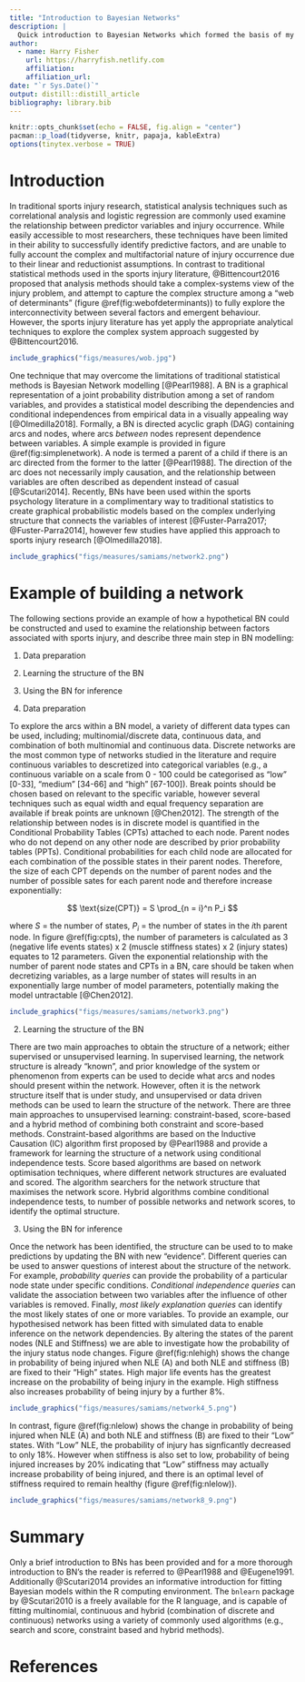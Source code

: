 ```yaml
---
title: "Introduction to Bayesian Networks"
description: |
  Quick introduction to Bayesian Networks which formed the basis of my PhD research
author:
  - name: Harry Fisher 
    url: https://harryfish.netlify.com
    affiliation: 
    affiliation_url: 
date: "`r Sys.Date()`"
output: distill::distill_article
bibliography: library.bib
---
```


```r
knitr::opts_chunk$set(echo = FALSE, fig.align = "center")
pacman::p_load(tidyverse, knitr, papaja, kableExtra)
options(tinytex.verbose = TRUE)
```

# Introduction

In traditional sports injury research, statistical analysis techniques such as correlational analysis and logistic regression are commonly used examine the relationship between predictor variables and injury occurrence. 
While easily accessible to most researchers, these techniques have been limited in their ability to successfully identify predictive factors, and are unable to fully account the complex and multifactorial nature of injury occurrence due to their linear and reductionist assumptions.
In contrast to traditional statistical methods used in the sports injury literature, @Bittencourt2016 proposed that analysis methods should take a complex-systems view of the injury problem, and attempt to capture the complex structure among a "web of determinants" (figure \@ref(fig:webofdeterminants)) to fully explore the interconnectivity between several factors and emergent behaviour. 
However, the sports injury literature has yet apply the appropriate analytical techniques to explore the complex system approach suggested by @Bittencourt2016.

```r
include_graphics("figs/measures/wob.jpg")
```

One technique that may overcome the limitations of traditional statistical methods is Bayesian Network modelling [@Pearl1988]. 
A BN is a graphical representation of a joint probability distribution among a set of random variables, and provides a statistical model describing the dependencies and conditional independences from empirical data in a visually appealing way [@Olmedilla2018]. 
Formally, a BN is directed acyclic graph (DAG) containing arcs and nodes, where arcs _between_ nodes represent dependence between variables. A simple example is provided in figure \@ref(fig:simplenetwork).
A node is termed a parent of a child if there is an arc directed from the former to the latter [@Pearl1988]. 
The direction of the arc does not necessarily imply causation, and the relationship between variables are often described as dependent instead of casual [@Scutari2014].
Recently, BNs have been used within the sports psychology literature in a complimentary way to traditional statistics to create graphical probabilistic models based on the complex underlying structure that connects the variables of interest [@Fuster-Parra2017; @Fuster-Parra2014], however few studies have applied this approach to sports injury research [@Olmedilla2018].

```r
include_graphics("figs/measures/samiams/network2.png")
```

<!-- Given the potentially complex relationship between psychological factors and markers of training related stress in the current research, a BN model may provide new insights into the interaction between different varibales and their relationship to sports injury.  -->

# Example of building a network

The following sections provide an example of how a hypothetical BN could be constructed and used to examine the relationship between factors associated with sports injury, and describe three main step in BN modelling:

1. Data preparation
2. Learning the structure of the BN
3. Using the BN for inference

1. Data preparation

To explore the arcs within a BN model, a variety of different data types can be used, including; multinomial/discrete data, continuous data, and combination of both multinomial and continuous data. 
Discrete networks are the most common type of networks studied in the literature and require continuous variables to descretized into categorical variables (e.g., a continuous variable on a scale from 0 - 100 could be categorised as "low" [0-33], "medium" [34-66] and "high" [67-100]).
Break points should be chosen based on relevant to the specific variable, however several techniques such as equal width and equal frequency separation are available if break points are unknown [@Chen2012].
The strength of the relationship between nodes is in discrete model is quantified in the Conditional Probability Tables (CPTs) attached to each node.
Parent nodes who do not depend on any other node are described by prior probability tables (PPTs).
Conditional probabilities for each child node are allocated for each combination of the possible states in their parent nodes.
Therefore, the size of each CPT depends on the number of parent nodes and the number of possible sates for each parent node and therefore increase exponentially:

$$ \text{size(CPT)} = S \prod_{n = i}^n P_i $$

where $S$ = the number of states, $P_i$ = the number of states in the $i$th parent node. 
In figure \@ref(fig:cpts), the number of parameters is calculated as 3 (negative life events states) x 2 (muscle stiffness states) x 2 (injury states) equates to 12 parameters.
Given the exponential relationship with the number of parent node states and CPTs in a BN, care should be taken when decretizing variables, as a large number of states will results in an exponentially large number of model parameters, potentially making the model untractable [@Chen2012].

```r
include_graphics("figs/measures/samiams/network3.png")
```

2. Learning the structure of the BN

There are two main approaches to obtain the structure of a network; either supervised or unsupervised learning. 
In supervised learning, the network structure is already "known", and prior knowledge of the system or phenomenon from experts can be used to decide what arcs and nodes should present within the network.
However, often it is the network structure itself that is under study, and unsupervised or data driven methods can be used to learn the structure of the network.
There are three main approaches to unsupervised learning: constraint-based, score-based and a hybrid method of combining both constraint and score-based methods.
Constraint-based algorithms are based on the Inductive Causation (IC) algorithm first proposed by @Pearl1988 and provide a framework for learning the structure of a network using conditional independence tests. 
Score based algorithms are based on network optimisation techniques, where different network structures are evaluated and scored. The algorithm searchers for the network structure that maximises the network score.
Hybrid algorithms combine conditional independence tests, to number of possible networks and network scores, to identify the optimal structure.

3. Using the BN for inference

Once the network has been identified, the structure can be used to to make predictions by updating the BN with new "evidence". 
Different queries can be used to answer questions of interest about the structure of the network. 
For example, _probability queries_ can provide the probability of a particular node state under specific conditions. 
_Conditional independence queries_ can validate the association between two variables after the influence of other variables is removed. 
Finally, _most likely explanation queries_ can identify the most likely states of one or more variables.
To provide an example, our hypothesised network has been fitted with simulated data to enable inference on the network dependencies.
By altering the states of the parent nodes (NLE and Stiffness) we are able to investigate how the probability of the injury status node changes.
Figure \@ref(fig:nlehigh) shows the change in probability of being injured when NLE (A) and both NLE and stiffness (B) are fixed to their "High" states.
High major life events has the greatest increase on the probability of being injury in the example. High stiffness also increases probability of being injury by a further 8%. 

```r
include_graphics("figs/measures/samiams/network4_5.png")
```


In contrast, figure \@ref(fig:nlelow) shows the change in probability of being injured when NLE (A) and both NLE and stiffness (B) are fixed to their "Low" states. With "Low" NLE, the probability of injury has signficantly decreased to only 18%. However when stiffness is also set to low, probability of being injured increases by 20% indicating that "Low" stiffness may actually increase probability of being injured, and there is an optimal level of stiffness required to remain healthy (figure \@ref(fig:nlelow)).  

```r
include_graphics("figs/measures/samiams/network8_9.png") 
```


# Summary

Only a brief introduction to BNs has been provided and for a more thorough introduction to BN's the reader is referred to @Pearl1988 and @Eugene1991. 
Additionally @Scutari2014 provides an informative introduction for fitting Bayesian models within the R computing environment. The `bnlearn` package by @Scutari2010 is a freely available for the R language, and is capable of fitting multinomial, continuous and hybrid (combination of discrete and continuous) networks using a variety of commonly used algorithms (e.g., search and score, constraint based and hybrid methods).  

\newpage

# References

\begingroup
\setlength{\parindent}{-0.5in}
\setlength{\leftskip}{0.5in}

<div id = "refs"></div>
\endgroup


<!-- notes  -->

<!-- ## probabilistic reasoning -->

<!-- Model can  be used to answer questions about the nature of the data that go beyond the mere description of the data in the sample. -->
<!-- Use probabilistic reasoning / belief updating, questions called queries -->
<!-- (Pearl 1988 expert systems theory = submit query to an expert to get an opinion who updates your beliefs accordingly) - replaced traditional statistics terminology in recent texts (koller + Friedman) -->



<!-- Soft evidence = new distribution for one or more variables in the network -->

<!-- Maximum a posteriori queries concerned with finding the configuration q* of the varibales in and outcome Q that has the highest posterior probabilty -->

<!-- $MAP(Q|E,B) = q* = \mathop{argmax}_{\textbf{q}} PR(Q = q | E, G, \Theta)$ -->

<!-- Logic sampling vs likelihood weighting -->

<!-- Approximate inference - uses Monte Carlo simulations to sample from the global distribution $X$ and estimate  -->
<!-- $Pr(\textbf{Q} | E, G, \Theta)$. -->
<!-- Specifically, they generate a large number of sample form B and estomate the relevant conditional probabilities by weighting the samples that include both E and Q = q against those that only include E.  -->
<!-- Random smaples know as articles and algorithms that make use of them are known as particle filters / particle based methods -->

<!-- Logic sampling = rejection smapling with uniform weights -->

<!-- Improvement =  -->
<!-- Likelihood weighting generates random observations in such as way that all of them match the evidence, and reweights them appropriately when computing the conditional probability for the query. -->
<!-- Sample from a mutilated netowrk where nodes are fixed. -->

<!-- Weights adjust for the fact that we are sampling from mutilated network -->

<!-- boot.strength() estimates the strength of each arc as its empirical frequency over a set of networks learned from bootstrap samples. It computes the probability of each arc (modulo its direction) and the probabilities of each arc's directions conditional on the arc being present in the graph (in either direction). -->




